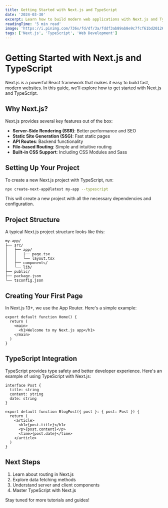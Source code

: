 ```yaml
---
title: Getting Started with Next.js and TypeScript
date: '2024-03-30'
excerpt: Learn how to build modern web applications with Next.js and TypeScript. This guide covers everything you need to know to get started.
readingTime: '5 min read'
image: 'https://i.pinimg.com/736x/fd/df/3a/fddf3ab89ab8e9c7fcf61bd201263e8c.jpg'
tags: ['Next.js', 'TypeScript', 'Web Development']
---
```


# Getting Started with Next.js and TypeScript

Next.js is a powerful React framework that makes it easy to build fast, modern websites. In this guide, we'll explore how to get started with Next.js and TypeScript.

## Why Next.js?

Next.js provides several key features out of the box:

- **Server-Side Rendering (SSR)**: Better performance and SEO
- **Static Site Generation (SSG)**: Fast static pages
- **API Routes**: Backend functionality
- **File-based Routing**: Simple and intuitive routing
- **Built-in CSS Support**: Including CSS Modules and Sass

## Setting Up Your Project

To create a new Next.js project with TypeScript, run:

```bash
npx create-next-app@latest my-app --typescript
```

This will create a new project with all the necessary dependencies and configuration.

## Project Structure

A typical Next.js project structure looks like this:

```
my-app/
├── src/
│   ├── app/
│   │   ├── page.tsx
│   │   └── layout.tsx
│   ├── components/
│   └── lib/
├── public/
├── package.json
└── tsconfig.json
```

## Creating Your First Page

In Next.js 13+, we use the App Router. Here's a simple example:

```tsx
export default function Home() {
  return (
    <main>
      <h1>Welcome to my Next.js app</h1>
    </main>
  )
}
```

## TypeScript Integration

TypeScript provides type safety and better developer experience. Here's an example of using TypeScript with Next.js:

```tsx
interface Post {
  title: string
  content: string
  date: string
}

export default function BlogPost({ post }: { post: Post }) {
  return (
    <article>
      <h1>{post.title}</h1>
      <p>{post.content}</p>
      <time>{post.date}</time>
    </article>
  )
}
```

## Next Steps

1. Learn about routing in Next.js
2. Explore data fetching methods
3. Understand server and client components
4. Master TypeScript with Next.js

Stay tuned for more tutorials and guides! 